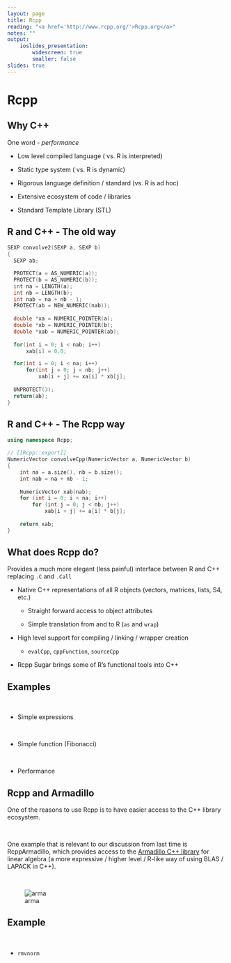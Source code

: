 ```yaml
---
layout: page
title: Rcpp
reading: "<a href='http://www.rcpp.org/'>Rcpp.org</a>"
notes: ""
output: 
    ioslides_presentation:
        widescreen: true
        smaller: false
slides: true
---
```



# Rcpp

## Why C++

One word - *performance*

* Low level compiled language ( vs. R is interpreted)

* Static type system ( vs. R is dynamic)

* Rigorous language definition / standard  (vs. R is ad hoc)

* Extensive ecosystem of code / libraries 

* Standard Template Library (STL)



## R and C++ - The old way {.smaller}

```cpp
SEXP convolve2(SEXP a, SEXP b) 
{
  SEXP ab;

  PROTECT(a = AS_NUMERIC(a));
  PROTECT(b = AS_NUMERIC(b));
  int na = LENGTH(a);
  int nb = LENGTH(b);
  int nab = na + nb - 1;
  PROTECT(ab = NEW_NUMERIC(nab));
  
  double *xa = NUMERIC_POINTER(a); 
  double *xb = NUMERIC_POINTER(b);
  double *xab = NUMERIC_POINTER(ab);
  
  for(int i = 0; i < nab; i++) 
      xab[i] = 0.0;

  for(int i = 0; i < na; i++)
      for(int j = 0; j < nb; j++) 
          xab[i + j] += xa[i] * xb[j];
  
  UNPROTECT(3);
  return(ab);
}
```

## R and C++ - The Rcpp way {.smaller}


```cpp
using namespace Rcpp;

// [[Rcpp::export]]
NumericVector convolveCpp(NumericVector a, NumericVector b) 
{
    int na = a.size(), nb = b.size();
    int nab = na + nb - 1;
    
    NumericVector xab(nab);
    for (int i = 0; i < na; i++)
        for (int j = 0; j < nb; j++)
            xab[i + j] += a[i] * b[j];
    
    return xab;
}
```

## What does Rcpp do?

Provides a much more elegant (less painful) interface between R and C++ replacing `.C` and `.Call`

* Native C++ representations of all R objects (vectors, matrices, lists, S4, etc.)

    * Straight forward access to object attributes

    * Simple translation from and to R (`as` and `wrap`)

* High level support for compiling / linking / wrapper creation

    * `evalCpp`, `cppFunction`, `sourceCpp`

* Rcpp Sugar brings some of R's functional tools into C++


## Examples

<br/>

* Simple expressions

<br/>

* Simple function (Fibonacci)

<br/>

* Performance



## Rcpp and Armadillo

One of the reasons to use Rcpp is to have easier access to the C++ library ecosystem.

<br/>

One example that is relevant to our discussion from last time is RcppArmadillo, which provides access to the [Armadillo C++ library](http://arma.sourceforge.net/) for linear algebra (a more expressive / higher level / R-like way of using BLAS / LAPACK in C++).

<br/>

<div class="centered">
![arma](imgs/arma.png)
</div>


## Example

<br/>

* `rmvnorm`
